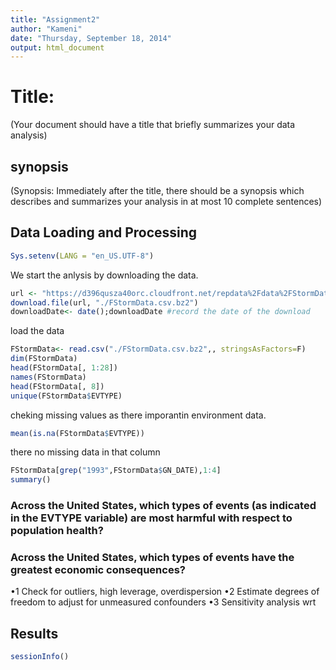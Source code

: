 ```yaml
---
title: "Assignment2"
author: "Kameni"
date: "Thursday, September 18, 2014"
output: html_document
---
```

# Title: 
(Your document should have a title that briefly summarizes your data analysis)


## synopsis
(Synopsis: Immediately after the title, there should be a synopsis which describes and summarizes your analysis in at most 10 complete sentences)


## Data Loading and  Processing
```r
Sys.setenv(LANG = "en_US.UTF-8")

```


 We start the anlysis by downloading the data.
```r
url <- "https://d396qusza40orc.cloudfront.net/repdata%2Fdata%2FStormData.csv.bz2"
download.file(url, "./FStormData.csv.bz2")
downloadDate<- date();downloadDate #record the date of the download

```


load the data
```r
FStormData<- read.csv("./FStormData.csv.bz2",, stringsAsFactors=F)
dim(FStormData)
head(FStormData[, 1:28])
names(FStormData)
head(FStormData[, 8])
unique(FStormData$EVTYPE)

```


cheking missing values as there imporantin environment data.
```r
mean(is.na(FStormData$EVTYPE))
```
 there no missing data in that column
 
 
 
```r
FStormData[grep("1993",FStormData$GN_DATE),1:4]
summary()
```

### Across the United States, which types of events (as indicated in the EVTYPE variable) are most harmful with respect to population health?

### Across the United States, which types of events have the greatest economic consequences?
•1 Check for outliers, high leverage, overdispersion
•2 Estimate degrees of freedom to adjust for unmeasured confounders
•3 Sensitivity analysis wrt


## Results 

```r
sessionInfo()
```

